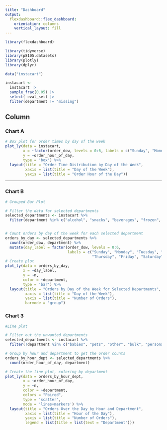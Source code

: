 ```yaml
---
title: "Dashboard"
output: 
  flexdashboard::flex_dashboard:
    orientation: columns
    vertical_layout: fill
---
```


```r
library(flexdashboard)

library(tidyverse)
library(p8105.datasets)
library(plotly)
library(dplyr)
```

```r
data("instacart")

instacart <-
  instacart |> 
  sample_frac(0.05) |>
  select(-eval_set) |>
  filter(department != "missing")

```
Column {data-width=650}
-----------------------------------------------------------------------

### Chart A

```r
# Box plot for order times by day of the week
plot_ly(data = instacart, 
        x = ~factor(order_dow, levels = 0:6, labels = c("Sunday", "Monday", "Tuesday", "Wednesday", "Thursday", "Friday", "Saturday")), 
        y = ~order_hour_of_day, 
        type = 'box') %>%
  layout(title = "Order Time Distribution by Day of the Week",
         xaxis = list(title = "Day of the Week"),
         yaxis = list(title = "Order Hour of the Day"))
```

-----------------------------------------------------------------------

### Chart B

```r
# Grouped Bar Plot

# Filter the data for selected departments
selected_departments <- instacart %>%
  filter(department %in% c("alcohol", "snacks", "beverages", "frozen", "produce"))


# Count orders by day of the week for each selected department
orders_by_day <- selected_departments %>%
  count(order_dow, department) %>%
  mutate(day_label = factor(order_dow, levels = 0:6,
                            labels = c("Sunday", "Monday", "Tuesday", "Wednesday",
                                       "Thursday", "Friday", "Saturday")))
# Create plot
plot_ly(data = orders_by_day,
        x = ~day_label,
        y = ~n,
        color = ~department,
        type = 'bar') %>%
  layout(title = "Orders by Day of the Week for Selected Departments",
         xaxis = list(title = "Day of the Week"),
         yaxis = list(title = "Number of Orders"),
         barmode = "group")
```

### Chart 3
```r
#Line plot

# Filter out the unwanted departments
selected_departments <- instacart %>%
  filter(!department %in% c("babies", "pets", "other", "bulk", "personal care"))

# Group by hour and department to get the order counts
orders_by_hour_dept <- selected_departments %>%
  count(order_hour_of_day, department)

# Create the line plot, coloring by department
plot_ly(data = orders_by_hour_dept, 
        x = ~order_hour_of_day, 
        y = ~n, 
        color = ~department, 
        colors = "Paired",
        type = 'scatter', 
        mode = 'lines+markers') %>%
  layout(title = "Orders Over the Day by Hour and Department",
         xaxis = list(title = "Hour of the Day"),
         yaxis = list(title = "Number of Orders"),
         legend = list(title = list(text = "Department")))

```
